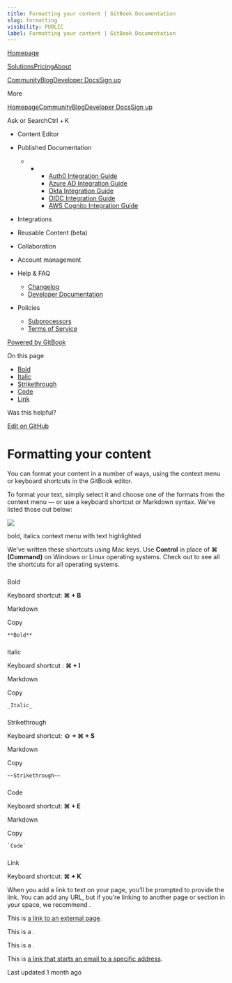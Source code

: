 ```yaml
---
title: Formatting your content | GitBook Documentation
slug: formatting
visibility: PUBLIC
label: Formatting your content | GitBook Documentation
---
```

[Homepage](https://www.gitbook.com/)

[Solutions](https://www.gitbook.com/solutions/public-docs)[Pricing](https://www.gitbook.com/pricing)[About](https://www.gitbook.com/about)

[Community](https://github.com/GitbookIO/community)[Blog](https://www.gitbook.com/blog)[Developer Docs](https://developer.gitbook.com/)[Sign up](https://gitbook.com/join)

More

[Homepage](https://www.gitbook.com/)[Community](https://github.com/GitbookIO/community)[Blog](https://www.gitbook.com/blog)[Developer Docs](https://developer.gitbook.com/)[Sign up](https://gitbook.com/join)

Ask or SearchCtrl + K

*   Content Editor
    
*   Published Documentation
    
    *   *   *   [Auth0 Integration Guide](https://developer.gitbook.com/visitor-authentication/guides/integrations/how-to-use-auth0-integration-for-visitor-authentication)
            *   [Azure AD Integration Guide](https://developer.gitbook.com/visitor-authentication/guides/integrations/how-to-use-azure-ad-integration-for-visitor-authentication)
            *   [Okta Integration Guide](https://developer.gitbook.com/visitor-authentication/guides/integrations/how-to-use-okta-integration-for-visitor-authentication)
            *   [OIDC Integration Guide](https://developer.gitbook.com/visitor-authentication/guides/integrations/how-to-use-the-oidc-integration-for-visitor-authentication)
            *   [AWS Cognito Integration Guide](https://developer.gitbook.com/visitor-authentication/guides/integrations/how-to-use-the-aws-cognito-integration-for-visitor-authentication)
            
        
    
*   Integrations
    
*   Reusable Content (beta)
    
*   Collaboration
    
*   Account management
    
*   Help & FAQ
    
    *   [Changelog](https://changelog.gitbook.com/)
    *   [Developer Documentation](https://developer.gitbook.com/)
*   Policies
    
    *   [Subprocessors](https://policies.gitbook.com/security/subprocessors)
    *   [Terms of Service](https://policies.gitbook.com/terms)

[Powered by GitBook](https://www.gitbook.com/?utm_source=content&utm_medium=trademark&utm_campaign=NkEGS7hzeqa35sMXQZ4X)

On this page

*   [Bold](#bold)
*   [Italic](#italic)
*   [Strikethrough](#strikethrough)
*   [Code](#code)
*   [Link](#link)

Was this helpful?

[Edit on GitHub](https://github.com/GitbookIO/public-docs/blob/main/content-editor/editing-content/formatting.md)

Formatting your content
=======================

You can format your content in a number of ways, using the context menu or keyboard shortcuts in the GitBook editor.

To format your text, simply select it and choose one of the formats from the context menu — or use a keyboard shortcut or Markdown syntax. We’ve listed those out below:

![](https://docs.gitbook.com/~gitbook/image?url=https%3A%2F%2F1050631731-files.gitbook.io%2F%7E%2Ffiles%2Fv0%2Fb%2Fgitbook-x-prod.appspot.com%2Fo%2Fspaces%252FNkEGS7hzeqa35sMXQZ4X%252Fuploads%252Fxca3kY7BI48kDVljwNXP%252Feditor-format.png%3Falt%3Dmedia%26token%3D85419909-8a7d-4b5b-aa42-7be9292f5452&width=768&dpr=4&quality=100&sign=bde10f25&sv=1)

bold, italics context menu with text highlighted

We’ve written these shortcuts using Mac keys. Use **Control** in place of **⌘ (Command)** on Windows or Linux operating systems. Check out to see all the shortcuts for all operating systems.

### 

[](#bold)

Bold

Keyboard shortcut: **⌘ + B**

Markdown

Copy

    **Bold**

### 

[](#italic)

Italic

Keyboard shortcut : **⌘ + I**

Markdown

Copy

    _Italic_

### 

[](#strikethrough)

Strikethrough

Keyboard shortcut: **⇧ + ⌘ + S**

Markdown

Copy

    ~~Strikethrough~~

### 

[](#code)

Code

Keyboard shortcut: **⌘ + E**

Markdown

Copy

    `Code`

### 

[](#link)

Link

Keyboard shortcut: **⌘ + K**

When you add a link to text on your page, you’ll be prompted to provide the link. You can add any URL, but if you’re linking to another page or section in your space, we recommend .

This is [a link to an external page](https://www.gitbook.com).

This is a .

This is a .

This is [a link that starts an email to a specific address](mailto:support@gitbook.com).

Last updated 1 month ago

